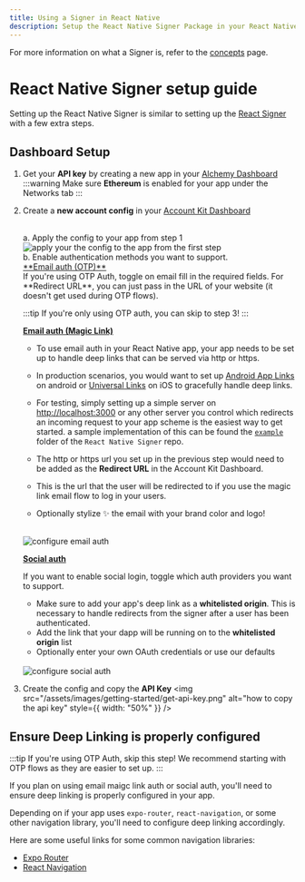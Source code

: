 ```yaml
---
title: Using a Signer in React Native
description: Setup the React Native Signer Package in your React Native Project
---
```



For more information on what a Signer is, refer to the [concepts](/concepts/smart-account-signer) page.

# React Native Signer setup guide

Setting up the React Native Signer is similar to setting up the [React Signer](/signer/quickstart) with a few extra steps.

<Snippet />

## Dashboard Setup

1.  Get your **API key** by creating a new app in your [Alchemy Dashboard](https://dashboard.alchemy.com/apps)
    :::warning
    Make sure **Ethereum** is enabled for your app under the Networks tab
    :::

2.  Create a **new account config** in your [Account Kit Dashboard](https://dashboard.alchemy.com/accounts)

    <br />
    a. Apply the config to your app from step 1
    <img
      src="/assets/images/getting-started/apply-config-to-app.png"
      alt="apply your the config to the app from the first step"
      style={{ width: "50%" }}
    />
    <br />
    b. Enable authentication methods you want to support.

    <br />
    <u>**Email auth (OTP)**</u>
    <br />
    If you're using OTP Auth, toggle on email fill in the required fields. For **Redirect
    URL**, you can just pass in the URL of your website (it doesn't get used during
    OTP flows).
    <br />

    :::tip
    If you're only using OTP auth, you can skip to step 3!
    :::

    <u>**Email auth (Magic Link)**</u>

    - To use email auth in your React Native app, your app needs to be set
      up to handle deep links that can be served via http or https.

    - In production
      scenarios, you would want to set up [Android App Links](https://developer.android.com/training/app-links)
      on android or [Universal Links](https://developer.apple.com/documentation/xcode/supporting-universal-links-in-your-app)
      on iOS to gracefully handle deep links.

    - For testing, simply setting up a simple
      server on [http://localhost:3000](http://localhost:3000/) or any other server
      you control which redirects an incoming request to your app scheme is the easiest
      way to get started. a sample implementation of this can be found the [`example`](https://github.com/alchemyplatform/aa-sdk/blob/main/examples/react-native-expo-example/redirect-server/index.ts)
      folder of the `React Native Signer` repo.

    - The http or https url you set up
      in the previous step would need to be added as the **Redirect URL** in the Account
      Kit Dashboard.

    - This is the url that the user will be redirected to if you use
      the magic link email flow to log in your users.

    - Optionally stylize ✨ the email
      with your brand color and logo!

    <br />
    <img
      src="/assets/images/getting-started/email-auth-setup.png"
      alt="configure email auth"
      style={{ width: "50%" }}
    />
    <br />

    <u>**Social auth**</u>

    If you want to enable social login, toggle which auth providers
    you want to support.

    - Make sure to add your app's deep link as a **whitelisted origin**. This is necessary to handle redirects from the signer after a user has been authenticated.
    - Add the link that your dapp will be running on to the **whitelisted origin** list
    - Optionally enter your own OAuth credentials or use our defaults

    <br />
    <img
      src="/assets/images/getting-started/social-auth-setup-mobile.png"
      alt="configure social auth"
      style={{ width: "50%" }}
    />

3.  Create the config and copy the **API Key**
    <img
      src="/assets/images/getting-started/get-api-key.png"
      alt="how to copy the api key"
      style={{ width: "50%" }}
    />

## Ensure Deep Linking is properly configured

:::tip
If you're using OTP Auth, skip this step! We recommend starting with OTP flows as they are easier to set up.
:::

If you plan on using email maigc link auth or social auth, you'll need to ensure deep linking is properly configured in your app.

Depending on if your app uses `expo-router`, `react-navigation`, or some other navigation library, you'll need to configure deep linking accordingly.

Here are some useful links for some common navigation libraries:

- [Expo Router](https://docs.expo.dev/linking/into-your-app/)
- [React Navigation](https://reactnavigation.org/docs/deep-linking/)
